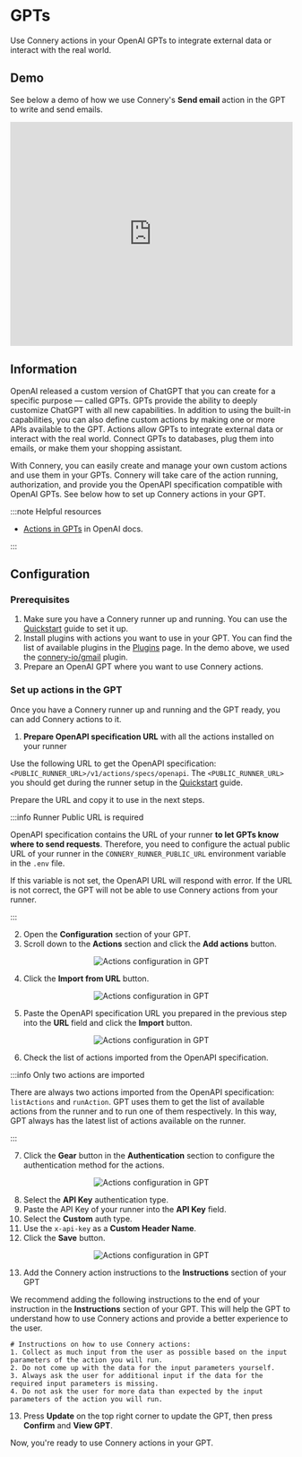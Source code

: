 # GPTs

Use Connery actions in your OpenAI GPTs to integrate external data or interact with the real world.

## Demo

See below a demo of how we use Connery's **Send email** action in the GPT to write and send emails.

<iframe
  width="100%"
  height="400"
  src="https://www.youtube.com/embed/td9Y_6mlV10?si=jQef1IjqBwyoUD4P&amp;controls=0"
  title="YouTube video player"
  frameborder="0"
  allow="accelerometer; autoplay; clipboard-write; encrypted-media; gyroscope; picture-in-picture; web-share"
  allowfullscreen
></iframe>

## Information

OpenAI released a custom version of ChatGPT that you can create for a specific purpose — called GPTs.
GPTs provide the ability to deeply customize ChatGPT with all new capabilities.
In addition to using the built-in capabilities, you can also define custom actions by making one or more APIs available to the GPT.
Actions allow GPTs to integrate external data or interact with the real world.
Connect GPTs to databases, plug them into emails, or make them your shopping assistant.

With Connery, you can easily create and manage your own custom actions and use them in your GPTs.
Connery will take care of the action running, authorization, and provide you the OpenAPI specification compatible with OpenAI GPTs.
See below how to set up Connery actions in your GPT.

:::note Helpful resources

- [Actions in GPTs](https://platform.openai.com/docs/actions) in OpenAI docs.

:::

## Configuration

### Prerequisites

1. Make sure you have a Connery runner up and running.
   You can use the [Quickstart](/docs/runner/quick-start/) guide to set it up.
2. Install plugins with actions you want to use in your GPT.
   You can find the list of available plugins in the [Plugins](/docs/plugins/) page.
   In the demo above, we used the [connery-io/gmail](https://github.com/connery-io/gmail) plugin.
3. Prepare an OpenAI GPT where you want to use Connery actions.

### Set up actions in the GPT

Once you have a Connery runner up and running and the GPT ready, you can add Connery actions to it.

1. **Prepare OpenAPI specification URL** with all the actions installed on your runner

Use the following URL to get the OpenAPI specification: `<PUBLIC_RUNNER_URL>/v1/actions/specs/openapi`.
The `<PUBLIC_RUNNER_URL>` you should get during the runner setup in the [Quickstart](/docs/runner/quick-start/) guide.

Prepare the URL and copy it to use in the next steps.

:::info Runner Public URL is required

OpenAPI specification contains the URL of your runner **to let GPTs know where to send requests**.
Therefore, you need to configure the actual public URL of your runner in the `CONNERY_RUNNER_PUBLIC_URL` environment variable in the `.env` file.

If this variable is not set, the OpenAPI URL will respond with error. If the URL is not correct, the GPT will not be able to use Connery actions from your runner.

:::

2. Open the **Configuration** section of your GPT.
3. Scroll down to the **Actions** section and click the **Add actions** button.

<p align="center">
  <img
    src="/img/openai/actions-configuration-in-gpt-1@2x.png"
    alt="Actions configuration in GPT"
  />
</p>

4. Click the **Import from URL** button.

<p align="center">
  <img
    src="/img/openai/actions-configuration-in-gpt-2@2x.png"
    alt="Actions configuration in GPT"
  />
</p>

5. Paste the OpenAPI specification URL you prepared in the previous step into the **URL** field and click the **Import** button.

<p align="center">
  <img
    src="/img/openai/actions-configuration-in-gpt-3@2x.png"
    alt="Actions configuration in GPT"
  />
</p>

6. Check the list of actions imported from the OpenAPI specification.

:::info Only two actions are imported

There are always two actions imported from the OpenAPI specification: `listActions` and `runAction`.
GPT uses them to get the list of available actions from the runner and to run one of them respectively.
In this way, GPT always has the latest list of actions available on the runner.

:::

7. Click the **Gear** button in the **Authentication** section to configure the authentication method for the actions.

<p align="center">
  <img
    src="/img/openai/actions-configuration-in-gpt-4@2x.png"
    alt="Actions configuration in GPT"
  />
</p>

8. Select the **API Key** authentication type.
9. Paste the API Key of your runner into the **API Key** field.
10. Select the **Custom** auth type.
11. Use the `x-api-key` as a **Custom Header Name**.
12. Click the **Save** button.

<p align="center">
  <img
    src="/img/openai/actions-configuration-in-gpt-5@2x.png"
    alt="Actions configuration in GPT"
  />
</p>

13. Add the Connery action instructions to the **Instructions** section of your GPT

We recommend adding the following instructions to the end of your instruction in the **Instructions** section of your GPT.
This will help the GPT to understand how to use Connery actions and provide a better experience to the user.

```text
# Instructions on how to use Connery actions:
1. Collect as much input from the user as possible based on the input parameters of the action you will run.
2. Do not come up with the data for the input parameters yourself.
3. Always ask the user for additional input if the data for the required input parameters is missing.
4. Do not ask the user for more data than expected by the input parameters of the action you will run.
```

13. Press **Update** on the top right corner to update the GPT, then press **Confirm** and **View GPT**.

Now, you're ready to use Connery actions in your GPT.
